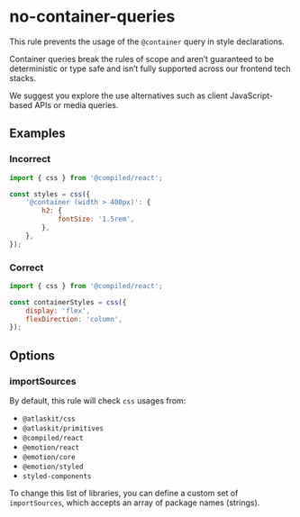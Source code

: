 # no-container-queries

This rule prevents the usage of the `@container` query in style declarations.

Container queries break the rules of scope and aren’t guaranteed to be deterministic or type safe
and isn’t fully supported across our frontend tech stacks.

We suggest you explore the use alternatives such as client JavaScript-based APIs or media queries.

## Examples

### Incorrect

```js
import { css } from '@compiled/react';

const styles = css({
    '@container (width > 400px)': {
        h2: {
            fontSize: '1.5rem',
        },
    },
});
```

### Correct

```js
import { css } from '@compiled/react';

const containerStyles = css({
    display: 'flex',
    flexDirection: 'column',
});
```

## Options

### importSources

By default, this rule will check `css` usages from:

-   `@atlaskit/css`
-   `@atlaskit/primitives`
-   `@compiled/react`
-   `@emotion/react`
-   `@emotion/core`
-   `@emotion/styled`
-   `styled-components`

To change this list of libraries, you can define a custom set of `importSources`, which accepts an
array of package names (strings).
